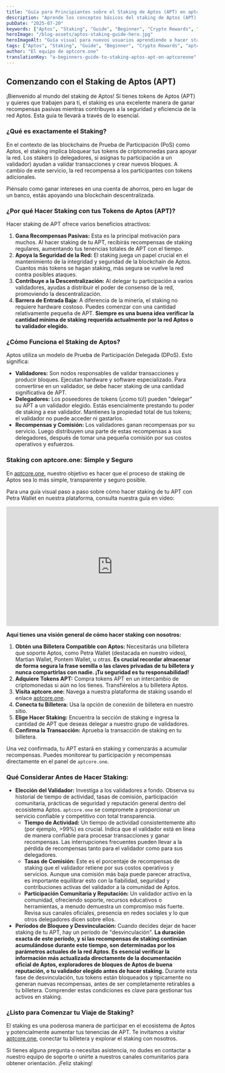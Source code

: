 ```yaml
---
title: "Guía para Principiantes sobre el Staking de Aptos (APT) en aptcore.one"
description: "Aprende los conceptos básicos del staking de Aptos (APT), cómo funciona, sus beneficios y una sencilla guía paso a paso para comenzar a ganar recompensas con aptcore.one."
pubDate: "2025-07-20"
keywords: ["Aptos", "Staking", "Guide", "Beginner", "Crypto Rewards", "aptcore.one", "Petra Wallet"]
heroImage: "/blog-assets/aptos-staking-guide-hero.jpg"
heroImageAlt: "Guía visual para nuevos usuarios aprendiendo a hacer staking de Aptos (APT) usando aptcore.one"
tags: ["Aptos", "Staking", "Guide", "Beginner", "Crypto Rewards", "aptcore.one", "Petra Wallet"]
author: "El equipo de aptcore.one"
translationKey: "a-beginners-guide-to-staking-aptos-apt-on-aptcoreone"
---
```


## Comenzando con el Staking de Aptos (APT)

¡Bienvenido al mundo del staking de Aptos! Si tienes tokens de Aptos (APT) y quieres que trabajen para ti, el staking es una excelente manera de ganar recompensas pasivas mientras contribuyes a la seguridad y eficiencia de la red Aptos. Esta guía te llevará a través de lo esencial.

### ¿Qué es exactamente el Staking?

En el contexto de las blockchains de Prueba de Participación (PoS) como Aptos, el staking implica bloquear tus tokens de criptomonedas para apoyar la red. Los stakers (o delegadores, si asignas tu participación a un validador) ayudan a validar transacciones y crear nuevos bloques. A cambio de este servicio, la red recompensa a los participantes con tokens adicionales.

Piénsalo como ganar intereses en una cuenta de ahorros, pero en lugar de un banco, estás apoyando una blockchain descentralizada.

### ¿Por qué Hacer Staking con tus Tokens de Aptos (APT)?

Hacer staking de APT ofrece varios beneficios atractivos:

1. **Gana Recompensas Pasivas:** Esta es la principal motivación para muchos. Al hacer staking de tu APT, recibirás recompensas de staking regulares, aumentando tus tenencias totales de APT con el tiempo.
2. **Apoya la Seguridad de la Red:** El staking juega un papel crucial en el mantenimiento de la integridad y seguridad de la blockchain de Aptos. Cuantos más tokens se hagan staking, más segura se vuelve la red contra posibles ataques.
3. **Contribuye a la Descentralización:** Al delegar tu participación a varios validadores, ayudas a distribuir el poder de consenso de la red, promoviendo la descentralización.
4. **Barrera de Entrada Baja:** A diferencia de la minería, el staking no requiere hardware costoso. Puedes comenzar con una cantidad relativamente pequeña de APT. **Siempre es una buena idea verificar la cantidad mínima de staking requerida actualmente por la red Aptos o tu validador elegido.**

### ¿Cómo Funciona el Staking de Aptos?

Aptos utiliza un modelo de Prueba de Participación Delegada (DPoS). Esto significa:

* **Validadores:** Son nodos responsables de validar transacciones y producir bloques. Ejecutan hardware y software especializado. Para convertirse en un validador, se debe hacer staking de una cantidad significativa de APT.
* **Delegadores:** Los poseedores de tokens (¡como tú!) pueden "delegar" su APT a un validador elegido. Estás esencialmente prestando tu poder de staking a ese validador. Mantienes la propiedad total de tus tokens; el validador no puede acceder ni gastarlos.
* **Recompensas y Comisión:** Los validadores ganan recompensas por su servicio. Luego distribuyen una parte de estas recompensas a sus delegadores, después de tomar una pequeña comisión por sus costos operativos y esfuerzos.

### Staking con aptcore.one: Simple y Seguro

En [aptcore.one](https://aptcore.one), nuestro objetivo es hacer que el proceso de staking de Aptos sea lo más simple, transparente y seguro posible.

Para una guía visual paso a paso sobre cómo hacer staking de tu APT con Petra Wallet en nuestra plataforma, consulta nuestra guía en video:

<iframe width="560" height="315" src="https://www.youtube.com/embed/Cp5iBA49EYk?si=aNxs5UVc0h71D6e1" title="Cómo Hacer Staking de Aptos (APT) con Petra Wallet en aptcore.one (Fácil Paso a Paso)" frameborder="0" allow="accelerometer; autoplay; clipboard-write; encrypted-media; gyroscope; picture-in-picture; web-share" referrerpolicy="strict-origin-when-cross-origin" allowfullscreen></iframe>

**Aquí tienes una visión general de cómo hacer staking con nosotros:**

1. **Obtén una Billetera Compatible con Aptos:** Necesitarás una billetera que soporte Aptos, como Petra Wallet (destacada en nuestro video), Martian Wallet, Pontem Wallet, u otras. **Es crucial recordar almacenar de forma segura la frase semilla o las claves privadas de tu billetera y nunca compartirlas con nadie. ¡Tu seguridad es tu responsabilidad!**
2. **Adquiere Tokens APT:** Compra tokens APT en un intercambio de criptomonedas si aún no los tienes. Transfiérelos a tu billetera Aptos.
3. **Visita aptcore.one:** Navega a nuestra plataforma de staking usando el enlace [aptcore.one](https://aptcore.one).
4. **Conecta tu Billetera:** Usa la opción de conexión de billetera en nuestro sitio.
5. **Elige Hacer Staking:** Encuentra la sección de staking e ingresa la cantidad de APT que deseas delegar a nuestro grupo de validadores.
6. **Confirma la Transacción:** Aprueba la transacción de staking en tu billetera.

Una vez confirmada, tu APT estará en staking y comenzarás a acumular recompensas. Puedes monitorear tu participación y recompensas directamente en el panel de `aptcore.one`.

### Qué Considerar Antes de Hacer Staking:

* **Elección del Validador:** Investiga a los validadores a fondo. Observa su historial de tiempo de actividad, tasas de comisión, participación comunitaria, prácticas de seguridad y reputación general dentro del ecosistema Aptos. `aptcore.one` se compromete a proporcionar un servicio confiable y competitivo con total transparencia.
    * **Tiempo de Actividad:** Un tiempo de actividad consistentemente alto (por ejemplo, >99%) es crucial. Indica que el validador está en línea de manera confiable para procesar transacciones y ganar recompensas. Las interrupciones frecuentes pueden llevar a la pérdida de recompensas tanto para el validador como para sus delegadores.
    * **Tasas de Comisión:** Este es el porcentaje de recompensas de staking que el validador retiene por sus costos operativos y servicios. Aunque una comisión más baja puede parecer atractiva, es importante equilibrar esto con la fiabilidad, seguridad y contribuciones activas del validador a la comunidad de Aptos.
    * **Participación Comunitaria y Reputación:** Un validador activo en la comunidad, ofreciendo soporte, recursos educativos o herramientas, a menudo demuestra un compromiso más fuerte. Revisa sus canales oficiales, presencia en redes sociales y lo que otros delegadores dicen sobre ellos.
* **Períodos de Bloqueo y Desvinculación:** Cuando decides dejar de hacer staking de tu APT, hay un período de "desvinculación". **La duración exacta de este período, y si las recompensas de staking continúan acumulándose durante este tiempo, son determinadas por los parámetros actuales de la red Aptos. Es esencial verificar la información más actualizada directamente de la documentación oficial de Aptos, exploradores de bloques de Aptos de buena reputación, o tu validador elegido antes de hacer staking.** Durante esta fase de desvinculación, tus tokens están bloqueados y típicamente no generan nuevas recompensas, antes de ser completamente retirables a tu billetera. Comprender estas condiciones es clave para gestionar tus activos en staking.

### ¿Listo para Comenzar tu Viaje de Staking?

El staking es una poderosa manera de participar en el ecosistema de Aptos y potencialmente aumentar tus tenencias de APT. Te invitamos a visitar [aptcore.one](https://aptcore.one), conectar tu billetera y explorar el staking con nosotros.

Si tienes alguna pregunta o necesitas asistencia, no dudes en contactar a nuestro equipo de soporte o unirte a nuestros canales comunitarios para obtener orientación. ¡Feliz staking!